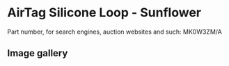 # AirTag Silicone Loop - Sunflower

Part number, for search engines, auction websites and such: MK0W3ZM/A

## Image gallery

<div style={{ width: "768px" }}>
  <GalleryComponent
    images={[
      {
        original: "/everysource/MK0W3",
        thumbnail: "/everypreview/MK0W3",
      }
    ]}
  />
</div>